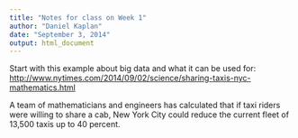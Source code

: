 ```yaml
---
title: "Notes for class on Week 1"
author: "Daniel Kaplan"
date: "September 3, 2014"
output: html_document
---
```


Start with this example about big data and what it can be used for:
<http://www.nytimes.com/2014/09/02/science/sharing-taxis-nyc-mathematics.html>

A team of mathematicians and engineers has calculated that if taxi riders were willing to share a cab, New York City could reduce the current fleet of 13,500 taxis up to 40 percent.